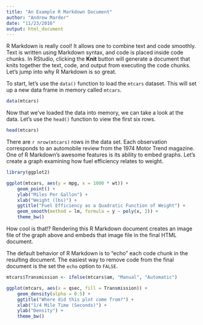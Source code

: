 ```yaml
---
title: "An Example R Markdown Document"
author: "Andrew Marder"
date: "11/23/2016"
output: html_document
---
```


R Markdown is really cool! It allows one to combine text and code smoothly. Text is written using Markdown syntax, and code is placed inside code chunks. In RStudio, clicking the **Knit** button will generate a document that knits together the text, code, and output from executing the code chunks. Let's jump into why R Markdown is so great.

To start, let's use the `data()` function to load the `mtcars` dataset. This will set up a new data frame in memory called `mtcars`.

```r
data(mtcars)
```

Now that we've loaded the data into memory, we can take a look at the data. Let's use the `head()` function to view the first six rows.

```r
head(mtcars)
```

There are `r nrow(mtcars)` rows in the data set. Each observation corresponds to an automobile review from the 1974 Motor Trend magazine. One of R Markdown's awesome features is its ability to embed graphs. Let's create a graph examining how fuel efficiency relates to weight.

```r
library(ggplot2)

ggplot(mtcars, aes(y = mpg, x = 1000 * wt)) +
    geom_point() +
    ylab("Miles Per Gallon") +
    xlab("Weight (lbs)") +
    ggtitle("Fuel Efficiency as a Quadratic Function of Weight") +
    geom_smooth(method = lm, formula = y ~ poly(x, 2)) +
    theme_bw()
```

How cool is that!? Rendering this R Markdown document creates an image file of the graph above and embeds that image file in the final HTML document.

The default behavior of R Markdown is to "echo" each code chunk in the resulting document. The easiest way to remove code from the final document is the set the `echo` option to `FALSE`.

```r
mtcars$Transmission <- ifelse(mtcars$am, "Manual", "Automatic")

ggplot(mtcars, aes(x = qsec, fill = Transmission)) +
    geom_density(alpha = 0.5) +
    ggtitle("Where did this plot come from?") +
    xlab("1/4 Mile Time (Seconds)") +
    ylab("Density") +
    theme_bw()
```
